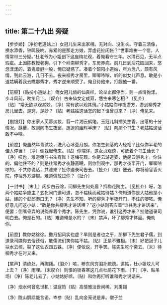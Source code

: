 ```yaml
---
---
---
```

title: 第二十九出 旁疑
---

【步步娇】〔净扮老道姑上〕女冠儿生来出家相。无对向、没生长。守着三清像，换水添香，钟鸣鼓响。赤紧的是那走方娘，弄虚花扯闲帐？“世事难拚一个信，人情常带三分疑。”杜老爷为小姐创下这座梅花观，着俺看守三年。水清石见，无半点瑕疵。止因陈教授老狗，引下个岭南柳秀才，东房养病。前几日到后花园回来，悠悠漾漾的，着鬼着魅一般，俺已疑惑了。凑着个韶阳小道姑，年方念八，颇有风情，到此云游，几日不去。夜来柳秀才房里，唧唧哝哝，听的似女儿声息。敢是小道姑瞒着我去瞧那秀才，秀才逆来顺受了。俺且待他来，打觑他一番。

【前腔】〔贴扮小道姑上〕俺女冠儿俏的仙真样。论举止都停当，则一点情抛漾。步斗风前，吹笙月上。〔叹介〕古来仙女定成双，恁生来寒乞相？〔见介〕〔贴〕“常无欲以观其妙，〔净〕常有欲以观其窍。”小姑姑你昨夜游方，游到柳秀才房儿里去。是窍，是妙？〔贴〕老姑姑这话怎的起？谁曾见来？〔净〕俺见来。

【剔银灯】你出家人芙蓉淡妆，翦一片湘云鹤氅。玉冠儿斜插笑生香，出落的十分情况。斟量，敢则向书生夜窗，迤逗的幽辉半床？〔贴〕向那个书生？老姑姑这话敢不中哩。

【前腔】俺虽然年青试妆，洗凡心冰壶月朗。你怎生剥落的人轻相？比似你半老的佳人停当！〔净〕倒栽起俺来。〔贴〕你端详，这女贞观傍，可放着个书生话长？〔净〕哎也，难道俺与书生有账！这梅花观，你是云游道婆，他是云游秀才，你住的，偏他住不的？则是往常秀才夜静高眠，则你到观中，那秀才夜半开门，唧唧哝哝的。不共你说话，共谁来？扯你道录司告去。〔扯介〕〔贴〕便去。你将前官香火院，停宿外方游棍。难道偏放过你？〔扯介〕

【一封书】〔末上〕闲步白云除，问柳先生何处居？扣梅花院主。〔见扯介〕呀，怎两个姑姑争施主？玄牝同门道可道，怎不韫椟而藏姑待姑？俺知道你是大姑他是小姑，嫁的个彭郎港口无？〔净〕先生不知。听的柳秀才半夜开门，不住的唧哝。俺好意儿问这小姑：“敢是你共柳秀才讲话哩？”这小姑则答应着“谁共秀才讲话来”，便罢；倒嘴骨弄的说俺养着个秀才。陈先生，凭你说，谁引这秀才来？扯他道录司明白去。俺是石的。〔贴〕难道俺是水的？〔末〕禁声，坏了柳秀才体面。俺劝你。

【前腔】教你姑徐徐。撒月招风实也虚？早则是者也之乎，那柳下先生君子儒，到道录司牒你去俗还俗，敢儒流们笑你姑不姑。〔贴〕正是不雅相。〔末〕好把冠子儿扶水云梳，裂了这仙衣四五铢。〔净〕便依说，开手罢。陈先生吃个斋去。〔末〕待柳秀才在时又来。

【尾声】清绝处，再踟躇。〔泪介〕咳，糁东风穷泪扑疏疏。道姑，杜小姐坟儿可上去？〔净〕雨哩。〔末叹介〕则恨的锁春寒这几点杜鹃花下雨。〔下〕〔净、贴吊场〕〔净〕陈老儿去了。小姑姑好嗻。〔贴〕和你再打听谁和秀才说话来。

〔净〕烟水何曾息世机！温庭筠〔贴〕高情雅淡世间稀。刘禹锡

〔净〕陇山鹦鹉能言语，岑参〔贴〕乱向金笼说是非。僧子兰

